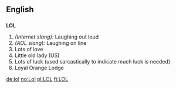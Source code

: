 ==English==

==={{Abbreviation}}===
'''LOL'''
# ''(Internet slang):'' Laughing out loud
# ''(AOL slang):'' Laughing on line
# Lots of love
# Little old lady (US) <!--Um, where in US is this used? -->
# Lots of luck (used sarcastically to indicate much luck is needed)
# Loyal Orange Lodge

[[de:lol]]
[[no:Lol]]
[[pl:LOL]]
[[fi:LOL]]